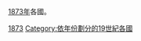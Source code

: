 [[1873年|1873年]]各國。
{{Year by category
| m = 1
| c = 8
| d = 7
| y = 3
| cat = 各國
| sortkey = Country
| in = 
| parent = 依年份劃分的19世紀各國
}}
{{Commons cat|1873 by country}}

[[Category:1870年代各國|1873]]
[[Category:依年份劃分的19世紀各國|Category:依年份劃分的19世紀各國]]
